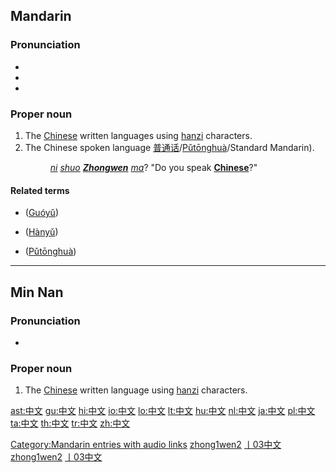 {{also|Zhongwen}}
==Mandarin==
{{zh-hanzi|[[中]][[文]]}}

===Pronunciation===
* {{audio|zh-zhōngwén.ogg|audio}}
* {{IPA|[ tʂʊŋ˥˥uən˧˥ ]|lang=cmn}}
* {{audio|Zh-zhong1wen2.ogg|Mandarin audio}}

===Proper noun===
{{cmn-proper|ts|pin=Zhōngwén|pint=zhong1wen2|rs=丨03}}

# The [[Chinese]] written languages using [[hanzi]] characters.
# The Chinese spoken language [[普通话]]/[[Pǔtōnghuà]]/Standard Mandarin).
#: ''[[ni]] [[shuo]] '''[[Zhongwen]]''' [[ma]]''?  "Do you speak '''[[Chinese]]'''?"

====Related terms====
* {{zh-ts|國語|国语}} ([[Guóyǔ]])
* {{zh-ts|漢語|汉语}} ([[Hànyǔ]])
* {{zh-ts|普通話|普通话}} ([[Pǔtōnghuà]])

[[Category:Mandarin entries with audio links]]
[[Category:zh-cn:Beginning Mandarin|zhong1wen2]]
[[Category:zh-tw:Beginning Mandarin|丨03中文]]
[[Category:zh-cn:Languages|zhong1wen2]]
[[Category:zh-tw:Languages|丨03中文]]

----

==Min Nan==

===Pronunciation===
* {{IPA|[ tiɔŋ˧˧bun˧˥ ]|lang=nan}}

===Proper noun===
{{nan-proper|ts|poj=Tiong-bûn|pojt=tiong1bun5|rs=丨03}}

# The [[Chinese]] written language using [[hanzi]] characters.

[[ast:中文]]
[[gu:中文]]
[[hi:中文]]
[[io:中文]]
[[lo:中文]]
[[lt:中文]]
[[hu:中文]]
[[nl:中文]]
[[ja:中文]]
[[pl:中文]]
[[ta:中文]]
[[th:中文]]
[[tr:中文]]
[[zh:中文]]